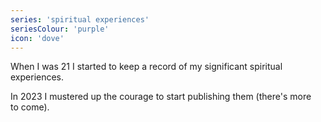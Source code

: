 ```yaml
---
series: 'spiritual experiences'
seriesColour: 'purple'
icon: 'dove'
---
```


When I was 21 I started to keep a record of my significant spiritual experiences.

In 2023 I mustered up the courage to start publishing them (there's more to&nbsp;come).
